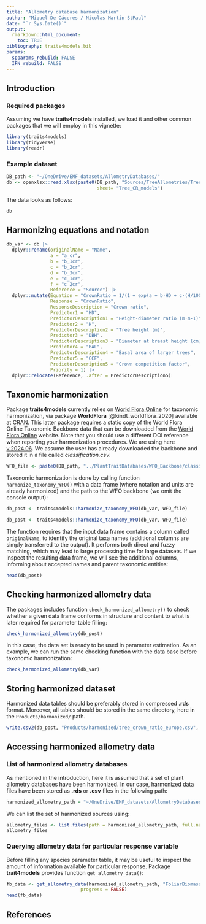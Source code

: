 ```yaml
---
title: "Allometry database harmonization"
author: "Miquel De Cáceres / Nicolas Martin-StPaul"
date: "`r Sys.Date()`"
output: 
  rmarkdown::html_document:
    toc: TRUE
bibliography: traits4models.bib
params:
  spparams_rebuild: FALSE
  IFN_rebuild: FALSE
---
```


## Introduction



### Required packages

Assuming we have **traits4models** installed, we load it and other common packages that we will employ in this vignette:
```r
library(traits4models)
library(tidyverse)
library(readr)
```


### Example dataset


```r
DB_path <- "~/OneDrive/EMF_datasets/AllometryDatabases/"
db <- openxlsx::read.xlsx(paste0(DB_path, "Sources/TreeAllometries/TreeAllometries.xlsx"),
                                 sheet= "Tree_CR_models")
```

The data looks as follows:
```r
db
```


## Harmonizing equations and notation

```r
db_var <- db |>
  dplyr::rename(originalName = "Name",
                a = "a_cr",
                b = "b_1cr",
                c = "b_2cr",
                d = "b_3cr",
                e = "c_1cr",
                f = "c_2cr",
                Reference = "Source") |>
  dplyr::mutate(Equation = "CrownRatio = 1/(1 + exp(a + b·HD + c·(H/100) + d·DBH^2 + e·BAL + f·ln(CCF)))",
                Response = "CrownRatio",
                ResponseDescription = "Crown ratio",
                Predictor1 = "HD",
                PredictorDescription1 = "Height-diameter ratio (m·m-1)",
                Predictor2 = "H",
                PredictorDescription2 = "Tree height (m)",
                Predictor3 = "DBH",
                PredictorDescription3 = "Diameter at breast height (cm)",
                Predictor4 = "BAL",
                PredictorDescription4 = "Basal area of larger trees",
                Predictor5 = "CCF",
                PredictorDescription5 = "Crown competition factor",
                Priority = 1) |>
  dplyr::relocate(Reference, .after = PredictorDescription5)
```


## Taxonomic harmonization

Package **traits4models** currently relies on [World Flora Online](https://www.worldfloraonline.org/) for taxonomic harmonization, via package **WorldFlora** [@kindt_worldflora_2020] available at [CRAN](https://cran.r-project.org/package=WorldFlora). This latter package requires a static copy of the World Flora Online Taxonomic Backbone data that can be downloaded from the [World Flora Online](https://www.worldfloraonline.org/) website. Note that you should use a different DOI reference when reporting your harmonization procedures. We are using here [v.2024.06](https://doi.org/10.5281/zenodo.7460141). We assume the user has already downloaded the backbone and stored it in a file called *classification.csv*. 

```r
WFO_file <- paste0(DB_path, "../PlantTraitDatabases/WFO_Backbone/classification.csv")
```

Taxonomic harmonization is done by calling function `harmonize_taxonomy_WFO()` with a data frame (where notation and units are already harmonized) and the path to the WFO backbone (we omit the console output):

```r
db_post <- traits4models::harmonize_taxonomy_WFO(db_var, WFO_file)
```

```r
db_post <- traits4models::harmonize_taxonomy_WFO(db_var, WFO_file)
```

The function requires that the input data frame contains a column called `originalName`, to identify the original taxa names (additional columns are simply transferred to the output). It performs both direct and fuzzy matching, which may lead to large processing time for large datasets. If we inspect the resulting data frame, we will see the additional columns, informing about accepted names and parent taxonomic entities:

```r
head(db_post)
```

## Checking harmonized allometry data

The packages includes function `check_harmonized_allometry()` to check whether a given data frame conforms in structure and content to what is later required for parameter table filling:

```r
check_harmonized_allometry(db_post)
```

In this case, the data set is ready to be used in parameter estimation. As an example, we can run the same checking function with the data base before taxonomic harmonization:

```r
check_harmonized_allometry(db_var)
```

## Storing harmonized dataset

Harmonized data tables should be preferably stored in compressed **.rds** format. Moreover, all tables should be stored in the same directory, here in the `Products/harmonized/` path.

```r
write.csv2(db_post, "Products/harmonized/tree_crown_ratio_europe.csv", row.names = FALSE)
```

## Accessing harmonized allometry data

### List of harmonized allometry databases

As mentioned in the introduction, here it is assumed that a set of plant allometry databases have been harmonized. In our case, harmonized data files have been stored as **.rds** or **.csv** files in the following path:

```r
harmonized_allometry_path = "~/OneDrive/EMF_datasets/AllometryDatabases/Products/harmonized"
```

We can list the set of harmonized sources using:
```r
allometry_files <- list.files(path = harmonized_allometry_path, full.names = FALSE)
allometry_files
```

### Querying allometry data for particular response variable

Before filling any species parameter table, it may be useful to inspect the amount of information available for particular response. Package **trait4models** provides function `get_allometry_data()`:

```r
fb_data <- get_allometry_data(harmonized_allometry_path, "FoliarBiomass",
                           progress = FALSE)
head(fb_data)
```


## References
